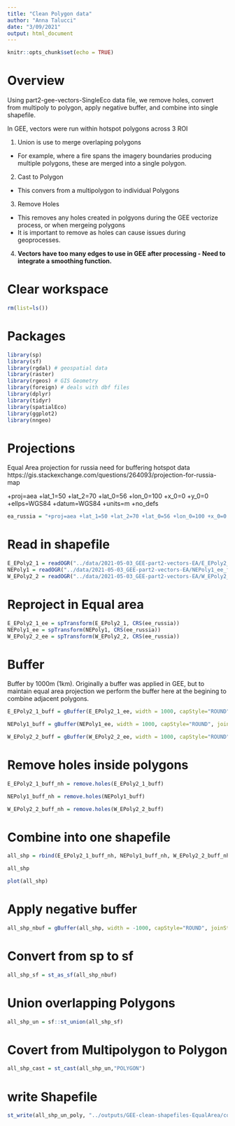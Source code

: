```yaml
---
title: "Clean Polygon data"
author: "Anna Talucci"
date: "3/09/2021"
output: html_document
---
```


```r
knitr::opts_chunk$set(echo = TRUE)
```

# Overview

Using part2-gee-vectors-SingleEco data file, we remove holes, convert from multipoly to polygon, apply negative buffer, and combine into single shapefile.

In GEE, vectors were run within  hotspot polygons across 3 ROI

1. Union is use to merge overlaping polygons 
  + For example, where a fire spans the imagery boundaries producing multiple polygons, these are merged into a single polygon.
2. Cast to Polygon
  + This convers from a multipolygon to individual Polygons
3. Remove Holes
  + This removes any holes created in polgyons during the GEE vectorize process, or when mergeing polygons
  + It is important to remove as holes can cause issues during geoprocesses.
4. **Vectors have too many edges to use in GEE after processing - Need to integrate a smoothing function.**



# Clear workspace

```r
rm(list=ls()) 
```

# Packages

```r
library(sp)
library(sf)
library(rgdal) # geospatial data
library(raster)
library(rgeos) # GIS Geometry
library(foreign) # deals with dbf files
library(dplyr)
library(tidyr)
library(spatialEco)
library(ggplot2)
library(nngeo)
```

# Projections


Equal Area projection for russia need for buffering hotspot data
https://gis.stackexchange.com/questions/264093/projection-for-russia-map

+proj=aea +lat_1=50 +lat_2=70 +lat_0=56 +lon_0=100 +x_0=0 +y_0=0 +ellps=WGS84 +datum=WGS84 +units=m +no_defs 

```r
ea_russia = "+proj=aea +lat_1=50 +lat_2=70 +lat_0=56 +lon_0=100 +x_0=0 +y_0=0 +ellps=WGS84 +datum=WGS84 +units=m +no_defs "
```

# Read in shapefile
```r
E_EPoly2_1 = readOGR("../data/2021-05-03_GEE-part2-vectors-EA/E_EPoly2_1_ee_fires90_2001.shp", "E_EPoly2_1_ee_fires90_2001") 
NEPoly1 = readOGR("../data/2021-05-03_GEE-part2-vectors-EA/NEPoly1_ee_fires90_2001.shp", "NEPoly1_ee_fires90_2001") 
W_EPoly2_2 = readOGR("../data/2021-05-03_GEE-part2-vectors-EA/W_EPoly2_2_ee_fires90_2001.shp", "W_EPoly2_2_ee_fires90_2001") 

```



# Reproject in Equal area

```r
E_EPoly2_1_ee = spTransform(E_EPoly2_1, CRS(ee_russia))
NEPoly1_ee = spTransform(NEPoly1, CRS(ee_russia))
W_EPoly2_2_ee = spTransform(W_EPoly2_2, CRS(ee_russia))
```

# Buffer 
Buffer by 1000m (1km). Originally  a buffer was applied in GEE, but to maintain equal area projection we perform the buffer here at the begining to combine adjacent polygons.  
```r
E_EPoly2_1_buff = gBuffer(E_EPoly2_1_ee, width = 1000, capStyle="ROUND", joinStyle="ROUND")
```

```r
NEPoly1_buff = gBuffer(NEPoly1_ee, width = 1000, capStyle="ROUND", joinStyle="ROUND")
```

```r
W_EPoly2_2_buff = gBuffer(W_EPoly2_2_ee, width = 1000, capStyle="ROUND", joinStyle="ROUND")
```



# Remove holes inside polygons

```r
E_EPoly2_1_buff_nh = remove.holes(E_EPoly2_1_buff)
```

```r
NEPoly1_buff_nh = remove.holes(NEPoly1_buff)
```

```r
W_EPoly2_2_buff_nh = remove.holes(W_EPoly2_2_buff)
```


# Combine into one shapefile

```r
all_shp = rbind(E_EPoly2_1_buff_nh, NEPoly1_buff_nh, W_EPoly2_2_buff_nh)
```

```r
all_shp
```
```r
plot(all_shp)
```

# Apply negative buffer
```r
all_shp_nbuf = gBuffer(all_shp, width = -1000, capStyle="ROUND", joinStyle="ROUND")
```

# Convert from sp to sf
```r
all_shp_sf = st_as_sf(all_shp_nbuf)
```

# Union overlapping  Polygons
```r
all_shp_un = sf::st_union(all_shp_sf)
```

# Covert from Multipolygon to Polygon
```r
all_shp_cast = st_cast(all_shp_un,"POLYGON")
```

# write Shapefile
```r
st_write(all_shp_un_poly, "../outputs/GEE-clean-shapefiles-EqualArea/combine_equalarea_2001.shp", driver="ESRI Shapefile") 
```


